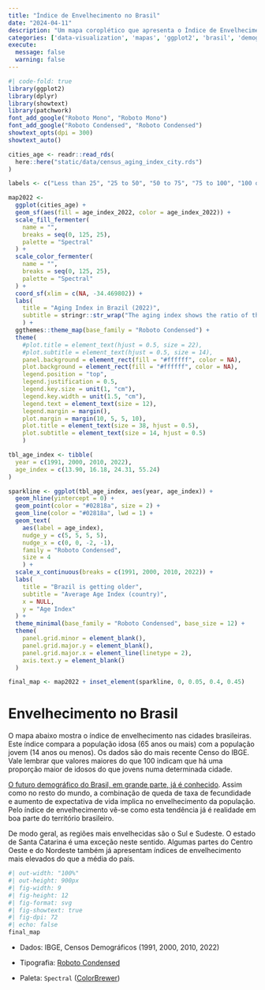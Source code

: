 ```yaml
---
title: "Índice de Envelhecimento no Brasil"
date: "2024-04-11"
description: "Um mapa coroplético que apresenta o Índice de Envelhecimento por município do Brasil segundo os dados do mais recente Censo Demográfico do IBGE."
categories: ['data-visualization', 'mapas', 'ggplot2', 'brasil', 'demografia']
execute: 
  message: false
  warning: false
---
```


```r
#| code-fold: true
library(ggplot2)
library(dplyr)
library(showtext)
library(patchwork)
font_add_google("Roboto Mono", "Roboto Mono")
font_add_google("Roboto Condensed", "Roboto Condensed")
showtext_opts(dpi = 300)
showtext_auto()

cities_age <- readr::read_rds(
  here::here("static/data/census_aging_index_city.rds")
)

labels <- c("Less than 25", "25 to 50", "50 to 75", "75 to 100", "100 or more")

map2022 <- 
  ggplot(cities_age) +
  geom_sf(aes(fill = age_index_2022, color = age_index_2022)) +
  scale_fill_fermenter(
    name = "",
    breaks = seq(0, 125, 25),
    palette = "Spectral"
  ) +
  scale_color_fermenter(
    name = "",
    breaks = seq(0, 125, 25),
    palette = "Spectral"
  ) +
  coord_sf(xlim = c(NA, -34.469802)) +
  labs(
    title = "Aging Index in Brazil (2022)",
    subtitle = stringr::str_wrap("The aging index shows the ratio of the elderly population (65 years or more) per 100 individuals in relation to the young population (14 years of younger).", 80)
    ) +
  ggthemes::theme_map(base_family = "Roboto Condensed") +
  theme(
    #plot.title = element_text(hjust = 0.5, size = 22),
    #plot.subtitle = element_text(hjust = 0.5, size = 14),
    panel.background = element_rect(fill = "#ffffff", color = NA),
    plot.background = element_rect(fill = "#ffffff", color = NA),
    legend.position = "top",
    legend.justification = 0.5,
    legend.key.size = unit(1, "cm"),
    legend.key.width = unit(1.5, "cm"),
    legend.text = element_text(size = 12),
    legend.margin = margin(),
    plot.margin = margin(10, 5, 5, 10),
    plot.title = element_text(size = 38, hjust = 0.5),
    plot.subtitle = element_text(size = 14, hjust = 0.5)
    )

tbl_age_index <- tibble(
  year = c(1991, 2000, 2010, 2022),
  age_index = c(13.90, 16.18, 24.31, 55.24)
)

sparkline <- ggplot(tbl_age_index, aes(year, age_index)) +
  geom_hline(yintercept = 0) +
  geom_point(color = "#02818a", size = 2) +
  geom_line(color = "#02818a", lwd = 1) +
  geom_text(
    aes(label = age_index),
    nudge_y = c(5, 5, 5, 5),
    nudge_x = c(0, 0, -2, -1),
    family = "Roboto Condensed",
    size = 4
    ) +
  scale_x_continuous(breaks = c(1991, 2000, 2010, 2022)) +
  labs(
    title = "Brazil is getting older",
    subtitle = "Average Age Index (country)",
    x = NULL,
    y = "Age Index"
  ) +
  theme_minimal(base_family = "Roboto Condensed", base_size = 12) +
  theme(
    panel.grid.minor = element_blank(),
    panel.grid.major.y = element_blank(),
    panel.grid.major.x = element_line(linetype = 2),
    axis.text.y = element_blank()
  )

final_map <- map2022 + inset_element(sparkline, 0, 0.05, 0.4, 0.45)
```

# Envelhecimento no Brasil

O mapa abaixo mostra o índice de envelhecimento nas cidades brasileiras. Este índice compara a população idosa (65 anos ou mais) com a população jovem (14 anos ou menos). Os dados são do mais recente Censo do IBGE. Vale lembrar que valores maiores do que 100 indicam que há uma proporção maior de idosos do que jovens numa determinada cidade.

[O futuro demográfico do Brasil, em grande parte, já é conhecido](https://restateinsight.com/posts/general-posts/2023-11-wz-census-ages/). Assim como no resto do mundo, a combinação de queda de taxa de fecundidade e aumento de expectativa de vida implica no envelhecimento da população. Pelo índice de envelhecimento vê-se como esta tendência já é realidade em boa parte do território brasileiro.

De modo geral, as regiões mais envelhecidas são o Sul e Sudeste. O estado de Santa Catarina é uma exceção neste sentido. Algumas partes do Centro Oeste e do Nordeste também já apresentam índices de envelhecimento mais elevados do que a média do país.

```r
#| out-width: "100%"
#| out-height: 900px
#| fig-width: 9
#| fig-height: 12
#| fig-format: svg
#| fig-showtext: true
#| fig-dpi: 72
#| echo: false
final_map
```

-   Dados: IBGE, Censos Demográficos (1991, 2000, 2010, 2022)

-   Tipografia: [Roboto Condensed](https://fonts.google.com/specimen/Roboto+Condensed)

-   Paleta: `Spectral` ([ColorBrewer](https://colorbrewer2.org/#type=diverging&scheme=Spectral&n=10))
